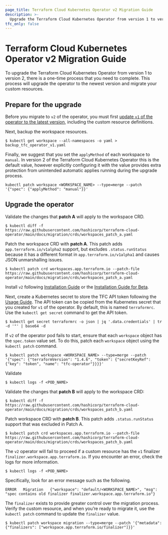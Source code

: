 ```yaml
---
page_title: Terraform Cloud Kubernetes Operator v2 Migration Guide
description: >-
  Upgrade the Terraform Cloud Kubernetes Operator from version 1 to version 2.
tfc_only: false
---
```


# Terraform Cloud Kubernetes Operator v2 Migration Guide

To upgrade the Terraform Cloud Kubernetes Operator from version 1 to version 2, there is a one-time process that you need to complete. This process will upgrade the operator to the newest version and migrate your custom resources. 

## Prepare for the upgrade

Before you migrate to `v2` of the operator, you must first [update `v1` of the operator to the latest version](/terraform/cloud-docs/integrations/kubernetes#upgrading), including the custom resource definitions.

Next, backup the workspace resources.

```shell-session
$ kubectl get workspace --all-namespaces -o yaml > backup_tfc_operator_v1.yaml
```

Finally, we suggest that you set the `applyMethod` of each workspace to `manual`. In version 2 of the Terraform Cloud Kubernetes Operator this is the default value, however explicitly configuring it with the value provides extra protection from unintended automatic applies running during the upgrade process.

```shell-session
kubectl patch workspace <WORKSPACE_NAME> --type=merge --patch '{"spec": {"applyMethod": "manual"}}'
```
## Upgrade the operator

Validate the changes that **patch A** will apply to the workspace CRD.

```shell-session
$ kubectl diff -f https://raw.githubusercontent.com/hashicorp/terraform-cloud-operator/main/docs/migration/crds/workspaces_patch_a.yaml
```

Patch the workspace CRD with **patch A**. This patch adds `app.terraform.io/v1alpha2` support, but excludes `.status.runStatus` because it has a different format in `app.terraform.io/v1alpha1` and causes JSON unmarshalling issues.

```shell-session
$ kubectl patch crd workspaces.app.terraform.io --patch-file https://raw.githubusercontent.com/hashicorp/terraform-cloud-operator/main/docs/migration/crds/workspaces_patch_a.yaml
```

Install `v2` following [Installation Guide](https://github.com/hashicorp/terraform-cloud-operator/blob/main/docs/installation.md) or the [Installation Guide for Beta](https://github.com/hashicorp/terraform-cloud-operator/tree/main#install-beta-version).

Next, create a Kubernetes secret to store the TFC API token following the [Usage Guide](https://github.com/hashicorp/terraform-cloud-operator/blob/main/docs/usage.md#prerequisites). The API token can be copied from the Kubernetes secret that you created for `v1` of the operator. By default, this is named `terraformrc`. Use the `kubectl get secret` command to get the API token.

```shell-session
$ kubectl get secret terraformrc -o json | jq '.data.credentials' | tr -d '"' | base64 -d
```
If `v2` of the operator pod fails to start, ensure that each `workspace` object has the `spec.token` value set. To do this, patch each `workspace` object using the `kubectl patch` command.

```shell-session
$ kubectl patch workspace <WORKSPACE_NAME> --type=merge --patch '{"spec": {"terraformVersion": "1.4.6", "token": {"secretKeyRef": {"key": "token", "name": "tfc-operator"}}}}'
```

Validate

```shell-session
$ kubectl logs -f <POD_NAME>
```

Validate the changes that **patch B** will apply to the workspace CRD:

```shell-session
$ kubectl diff -f https://raw.githubusercontent.com/hashicorp/terraform-cloud-operator/main/docs/migration/crds/workspaces_patch_b.yaml
```

Patch workspace CRD with **patch B**. This patch adds `.status.runStatus` support that was excluded in Patch A.

```shell-session
$ kubectl patch crd workspaces.app.terraform.io --patch-file https://raw.githubusercontent.com/hashicorp/terraform-cloud-operator/main/docs/migration/crds/workspaces_patch_b.yaml
```

The `v2` operator will fail to proceed if a custom resource has the `v1` finalizer `finalizer.workspace.app.terraform.io`. If you encounter an error, check the logs for more information.

```shell-session
$ kubectl logs -f <POD_NAME>
```

Specifically, look for an error message such as the following.

```
ERROR	Migration	{"workspace": "default/<WORKSPACE_NAME>", "msg": "spec contains old finalizer finalizer.workspace.app.terraform.io"}
```
The `finalizer` exists to provide greater control over the migration process. Verify the custom resource, and when you’re ready to migrate it, use the `kubectl patch` command to update the `finalizer` value.

```shell-session
$ kubectl patch workspace migration --type=merge --patch '{"metadata": {"finalizers": ["workspace.app.terraform.io/finalizer"]}}'
```
